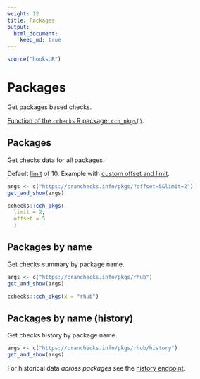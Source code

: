```yaml
---
weight: 12
title: Packages
output: 
  html_document:
    keep_md: true
---
```


```r
source("hooks.R")
```

# Packages

Get packages based checks.

[Function of the `cchecks` R package: `cch_pkgs()`](https://docs.ropensci.org/cchecks/reference/cch_pkgs.html).

## Packages

Get checks data for all packages.

Default [limit](#pagination) of 10. Example with [custom offset and limit](#pagination).

```r
args <- c("https://cranchecks.info/pkgs/?offset=5&limit=2")
get_and_show(args)
```

```r
cchecks::cch_pkgs(
  limit = 2, 
  offset = 5
  )
```

## Packages by name

Get checks summary by package name.

```r
args <- c("https://cranchecks.info/pkgs/rhub")
get_and_show(args)
```

```r
cchecks::cch_pkgs(x = "rhub")
```

## Packages by name (history)

Get checks history by package name. 

```r
args <- c("https://cranchecks.info/pkgs/rhub/history")
get_and_show(args)
```

For historical data _across packages_ see the [history endpoint](#history).